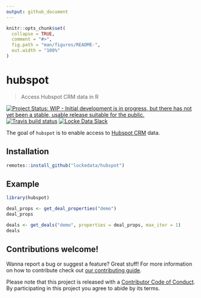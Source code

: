 ```yaml
---
output: github_document
---
```


<!-- README.md is generated from README.Rmd. Please edit that file -->

```r
knitr::opts_chunk$set(
  collapse = TRUE,
  comment = "#>",
  fig.path = "man/figures/README-",
  out.width = "100%"
)
```

# hubspot

> Access Hubspot CRM data in R

<!-- badges: start -->
[![Project Status: WIP - Initial development is in progress, but there has not yet been a stable, usable release suitable for the public.](https://www.repostatus.org/badges/latest/wip.svg)](https://www.repostatus.org/#wip)
[![Travis build status](https://travis-ci.org/lockedata/hubspot.svg?branch=master)](https://travis-ci.org/lockedata/hubspot)
 [![Locke Data Slack](https://img.shields.io/badge/Slack-discuss-blue.svg?logo=slack&longCache=true&style=flat)](https://join.slack.com/t/lockedata/shared_invite/enQtMjkwNjY3ODkwMzg2LTI1OGU1NTM3ZGIyZGFiNTdlODI3MzU2N2ZlNDczMjM4M2U2OWVmNDMzZTQ1ZGNlZDQ3MGM2MGVjMjI2MWIyMjI)
<!-- badges: end -->

The goal of `hubspot` is to enable access to [Hubspot CRM](//hubspot.com) data.

## Installation

```r
remotes::install_github("lockedata/hubspot")
```

## Example


```r
library(hubspot)

deal_props <- get_deal_properties("demo")
deal_props

deals <- get_deals("demo", properties = deal_props, max_iter = 1)
deals
```

## Contributions welcome!

Wanna report a bug or suggest a feature? Great stuff! For more information on how to contribute check out [our contributing guide](.github/CONTRIBUTING.md).

Please note that this project is released with a [Contributor Code of Conduct](CONDUCT.md). By participating in this project you agree to abide by its terms.
